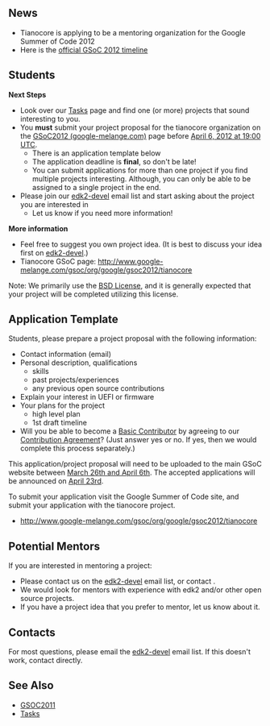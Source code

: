 ==News==
* Tianocore is applying to be a mentoring organization for the Google Summer of Code 2012
* Here is the [http://www.google-melange.com/gsoc/events/google/gsoc2012 official GSoC 2012 timeline]

==Students==
'''Next Steps'''
* Look over our [[Tasks]] page and find one (or more) projects that sound interesting to you.
* You '''must''' submit your project proposal for the tianocore organization on the [http://www.google-melange.com/gsoc/homepage/google/gsoc2012 GSoC2012 (google-melange.com)] page before [http://www.google-melange.com/gsoc/events/google/gsoc2012 April 6, 2012 at 19:00 UTC].
** There is an application template below
** The application deadline is '''final''', so don't be late!
** You can submit applications for more than one project if you find multiple projects interesting. Although, you can only be able to be assigned to a single project in the end.
* Please join our [[edk2-devel]] email list and start asking about the project you are interested in
** Let us know if you need more information!

'''More information'''
* Feel free to suggest you own project idea.  (It is best to discuss your idea first on [[edk2-devel]].)
* Tianocore GSoC page: http://www.google-melange.com/gsoc/org/google/gsoc2012/tianocore

Note: We primarily use the [[BSD License]], and it is generally expected that your project will be completed utilizing this license.

==Application Template==

Students, please prepare a project proposal with the following information:
* Contact information (email)
* Personal description, qualifications
** skills
** past projects/experiences
** any previous open source contributions
* Explain your interest in UEFI or firmware
* Your plans for the project 
** high level plan
** 1st draft timeline
* Will you be able to become a [[Member Types#Basic Contributor|Basic Contributor]] by agreeing to our [[Contribution Agreement]]?  (Just answer yes or no.  If yes, then we would complete this process separately.)

This application/project proposal will need to be uploaded to the main GSoC website between [http://www.google-melange.com/gsoc/events/google/gsoc2012 March 26th and April 6th].  The accepted applications will be announced on [http://www.google-melange.com/gsoc/events/google/gsoc2012 April 23rd].

To submit your application visit the Google Summer of Code site, and submit your application with the tianocore project.
* http://www.google-melange.com/gsoc/org/google/gsoc2012/tianocore

==Potential Mentors==
If you are interested in mentoring a project:
* Please contact us on the [[edk2-devel]] email list, or contact {{sfuser|jljusten}}.
* We would look for mentors with experience with edk2 and/or other open source projects.
* If you have a project idea that you prefer to mentor, let us know about it.
<!--
To become a mentor for our project:
* Visit http://www.google-melange.com/gsoc/request/google/gsoc2012/tianocore
** Please only request to be a member after you've discussed it with {{sfuser|jljusten}}.
-->

==Contacts==
For most questions, please email the [[edk2-devel]] email list.  If this doesn't work, contact {{sfuser|jljusten}} directly.

==See Also==
* [[GSOC2011]]
* [[Tasks]]

<!--

==Students==

===Getting Started===
For GSoC2011 Google has posted some useful
[http://google-opensource.blogspot.com/2011/03/dos-and-donts-of-google-summer-of-code.html DOs and DON'Ts for students].

Aside from Google's recommendations, here are some things you should look over before starting the main work on your project:
# Review our [[Code Style]]
#* Including the parts about commit messages and commit partitioning.
# (Optional) Complete the process to become a [[Member Types#Basic Contributor|Basic Contributor]] if you'd like to be able to contribute code into our edk2 tree.
# Determine where you are going to initially host your code
#* Your mentor will want to see progress on your project every few days, and this will be much easier in a separate project
#* Determine which source control system you will use.  Subversion would be a good first choice.  Git could be an options as well.  (You'll want to include your mentor in this choice.)
#* Some code hosting options: [http://code.google.com/hosting google], [http://sourceforge.net sourceforge], [https://github.com/ github]

===Working on the Project===
Here are some recommendations for use during the summer while working on your project:
# [http://www.google.com/search?q=commit+early+commit+often Commit early, commit often]
#* Besides being a good practice in general, this will allow your mentor to see your progress.
#* Proper [[Commit Partitioning]] can allow you to check in changes up to several per day.
# Ask questions earlier rather than later.
#* Use the [[edk2-devel]] list first, and your mentor second.  You should interact with our community as much as possible.
#* Questions are good.  Perhaps it'll point out some documentation that we need for our community.
# Create a timeline with some intermediate goals for your project.
#* Discuss the situation with your mentor if you need to adjust your goals.
# Don't copy source code, except from the main [http://www.tianocore.org/edk2/ EDK II] tree.
#* If you think some BSD licensed code from another project is required, make sure you discuss it with your mentor and  {{sfuser|jljusten}}.
# If you have an issue, and your mentor is not able to help you, then contact {{sfuser|jljusten}}.

==Mentors==
# Be sure to look over Google's [http://google-opensource.blogspot.com/2011/04/dos-and-donts-of-google-summer-of-code_21.html DOs and DON'Ts for mentors].
# Review the student section above
# Monitor your students work in their source repository
#* If you are not seeing regular updates, make sure your student is not getting into trouble
#* You should be in communication with your student, or seeing good results in their source repository at least every few days (at a minimum).
# If you have an issue, please contact {{sfuser|jljusten}}.

-->

<!-- [[Category:GSoC]] -->